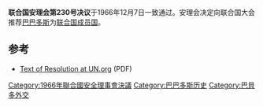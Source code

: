 {{Infobox UN resolution
|number = 230
|organ = SC
|date = 12月7日
|year = 1966年
|meeting = 1330
|code = 
|document = http://daccess-dds-ny.un.org/doc/RESOLUTION/GEN/NR0/227/53/IMG/NR022753.pdf?OpenElement
|for = 15
|abstention = 0
|against = 0
|subject = 吸收新会员国： 巴巴多斯
|result = 通过
|image = LocationBarbados.png
|caption = 巴巴多斯在[[加勒比海|加勒比海]]的位置
}}

'''联合国安理会第230号决议'''于1966年12月7日一致通过。安理会决定向联合国大会推荐[[巴巴多斯|巴巴多斯]]为[[联合国成员国|联合国成员国]]。

==参考==
*[https://web.archive.org/web/20120429183012/http://daccess-dds-ny.un.org/doc/RESOLUTION/GEN/NR0/227/53/IMG/NR022753.pdf?OpenElement Text of Resolution at UN.org] (PDF)
{{wikisource}}

{{UNSCR 1966}}
[[Category:1966年聯合國安全理事會決議|Category:1966年聯合國安全理事會決議]]
[[Category:巴巴多斯历史|Category:巴巴多斯历史]]
[[Category:巴貝多外交|Category:巴貝多外交]]